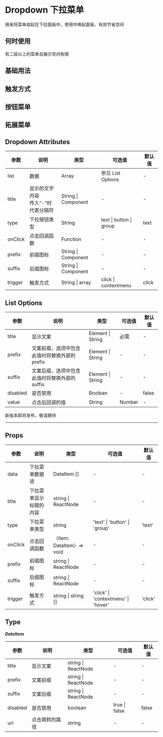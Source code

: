 # Dropdown 下拉菜单

用来将菜单收起在下拉面板中，使用中唤起面板，有效节省空间

## 何时使用

有二级以上的菜单且展示空间有限

## 基础用法


<DemoBase />

## 触发方式


<DemoTrigger />

## 按钮菜单


<DemoButton />

## 拓展菜单


<DemoExtend />

## Dropdown Attributes

| 参数    | 说明                                   | 类型                | 可选值                  | 默认值 |
| ------- | -------------------------------------- | ------------------- | ----------------------- | ------ |
| list    | 数据                                   | Array               | 参见 List Options       | -      |
| title   | 显示的文字内容<br/>传入"-"时代表分隔符 | String \| Component | -                       | -      |
| type    | 下拉按钮类型                           | String              | text \| button \| group | text   |
| onClick | 点击回调函数                           | Function            | -                       | -      |
| prefix  | 前缀图标                               | String \| Component | -                       | -      |
| suffix  | 后缀图标                               | String \| Component | -                       | -      |
| trigger | 触发方式                               | String \| array     | click \| contextmenu    | click  |

## List Options

| 参数     | 说明                                          | 类型              | 可选值 | 默认值 |
| -------- | --------------------------------------------- | ----------------- | ------ | ------ |
| title    | 显示文案                                      | Element \| String | 必需   | -      |
| prefix   | 文案前缀，选项中包含此值时将替换外部的 prefix | Element \| String | -      | -      |
| suffix   | 文案后缀，选项中包含此值时将替换外部的 suffix | Element \| String | -      | -      |
| disabled | 是否禁用                                      | Boolean           | -      | false  |
| value    | 点击后回调的值                                | String            | Number | -      | - |

<div style={{ position: 'relative' }}>
  <span
    style={{
      position: 'absolute',
      background: '#fff',
      left: '50%',
      transform: ' translate(-50%,-50%)',
      fontSize: '18px',
      padding: 5,
      color: '#f63'
    }}
  >
    新版本即将发布，敬请期待
  </span>
  <hr style={{ marginTop: 50, marginBottom: 20, border: '0.5px dashed #c8c8c8' }} />
</div>

## Props

| 参数    | 说明                   | 类型                      | 可选值                              | 默认值  |
| ------- | ---------------------- | ------------------------- | ----------------------------------- | ------- |
| data    | 下拉菜单数据项         | DataItem []               | -                                   | -       |
| title   | 下拉菜单显示标题的内容 | string \| ReactNode       | -                                   | -       |
| type    | 下拉菜单类型           | string                    | 'text' \| 'button' \| 'group'       | 'text'  |
| onClick | 点击回调函数           | （item: DataItem）=> void | -                                   | -       |
| prefix  | 前缀图标               | string \| ReactNode       | -                                   | -       |
| suffix  | 后缀图标               | string \| ReactNode       | -                                   | -       |
| trigger | 触发方式               | string \| string []       | 'click' \| 'contextmenu' \| 'hover' | 'click' |

## Type

**_DateItem_**

| 参数     | 说明           | 类型                | 可选值        | 默认值 |
| -------- | -------------- | ------------------- | ------------- | ------ |
| title    | 显示文案       | string \| ReactNode | -             | -      |
| prefix   | 文案前缀       | string \| ReactNode | -             | -      |
| suffix   | 文案后缀       | string \| ReactNode | -             | -      |
| disabled | 是否禁用       | boolean             | true \| false | false  |
| url      | 点击跳转的路径 | string              | -             | -      |

